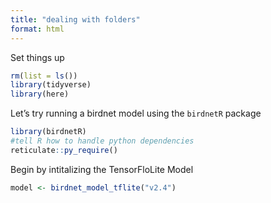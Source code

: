 ```yaml
---
title: "dealing with folders"
format: html
---
```


Set things up
```r
rm(list = ls())
library(tidyverse)
library(here)
```

Let's try running a birdnet model using the `birdnetR` package

```r
library(birdnetR)
#tell R how to handle python dependencies
reticulate::py_require()
```

Begin by intitalizing the TensorFloLite Model
```r
model <- birdnet_model_tflite("v2.4")
```


